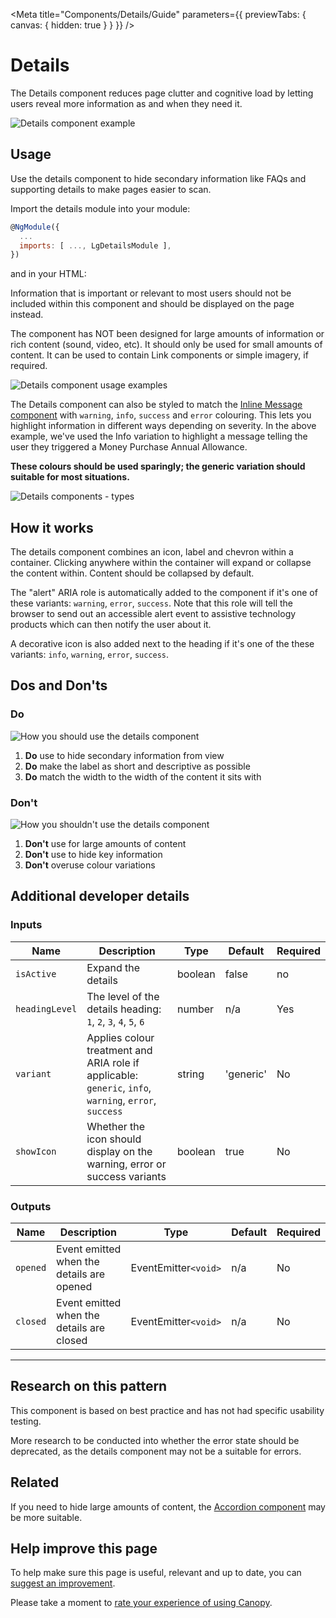 
<Meta title="Components/Details/Guide" parameters={{ previewTabs: { canvas: { hidden: true } } }} />

# Details

<p class="standfirst">The Details component reduces page clutter and cognitive load by letting users reveal more information as and when they need it.</p>

![Details component example](docs/details/example.png)

## Usage

Use the details component to hide secondary information like FAQs and supporting details to make pages easier to scan.

Import the details module into your module:

```js
@NgModule({
  ...
  imports: [ ..., LgDetailsModule ],
})
```

and in your HTML:

<Source id="components-details-examples--standard-details"></Source>

Information that is important or relevant to most users should not be included within this component and should be displayed on the page instead.

The component has NOT been designed for large amounts of information or rich content (sound, video, etc). It should only be used for small amounts of content. It can be used to contain Link components or simple imagery, if required.

![Details component usage examples](docs/details/usage.png)



The Details component can also be styled to match the [Inline Message component](./?path=/docs/components-inline-message-alert-guide--page) with `warning`, `info`, `success` and `error` colouring. This lets you highlight information in different ways depending on severity. In the above example, we've used the Info variation to highlight a message telling the user they triggered a Money Purchase Annual Allowance.

**These colours should be used sparingly; the generic variation should suitable for most situations.**

![Details components - types](docs/details/types.png)


## How it works

The details component combines an icon, label and chevron within a container. Clicking anywhere within the container will expand or collapse the content within. Content should be collapsed by default.

The "alert" ARIA role is automatically added to the component if it's one of these variants: `warning`, `error`, `success`. Note that this role will tell the browser to send out an accessible alert event to assistive technology products which can then notify the user about it.

A decorative icon is also added next to the heading if it's one of the these variants: `info`, `warning`, `error`, `success`.

## Dos and Don'ts

### Do

![How you should use the details component](docs/details/do.png)

1. **Do** use to hide secondary information from view
2. **Do** make the label as short and descriptive as possible
3. **Do** match the width to the width of the content it sits with

###  Don't

![How you shouldn't use the details component](docs/details/dont.png)

1. **Don't** use for large amounts of content
2. **Don't** use to hide key information
3. **Don't** overuse colour variations

## Additional developer details

### Inputs

| Name             | Description                                                  | Type    | Default   | Required |
| ---------------- | ------------------------------------------------------------ | ------- | --------- | -------- |
| ``isActive``     | Expand the details                                           | boolean | false     | no       |
| ``headingLevel`` | The level of the details heading: ``1``, ``2``, ``3``, ``4``, ``5``, ``6`` | number  | n/a       | Yes      |
| ``variant``      | Applies colour treatment and ARIA role if applicable: ``generic``, ``info``, ``warning``, ``error``, ``success`` | string  | 'generic' | No       |
| ``showIcon``     | Whether the icon should display on the warning, error or success variants | boolean | true      | No       |

### Outputs

| Name       | Description                               | Type               | Default | Required |
| ---------- | ----------------------------------------- | ------------------ | ------- | -------- |
| ``opened`` | Event emitted when the details are opened | EventEmitter`<void>` | n/a     | No       |
| ``closed`` | Event emitted when the details are closed | EventEmitter`<void>` | n/a     | No       |

------

## Research on this pattern

This component is based on best practice and has not had specific usability testing.

More research to be conducted into whether the error state should be deprecated, as the details component may not be a suitable for errors.

## Related

If you need to hide large amounts of content, the [Accordion component](./?path=/docs/components-accordion-guide--page) may be more suitable.

## Help improve this page

To help make sure this page is useful, relevant and up to date, you can <a href="https://forms.office.com/r/6UMyXFeupH" target="_blank">suggest an improvement</a>.

Please take a moment to <a href="https://forms.office.com/r/ryiKP7ygUK" target="_blank">rate your experience of using Canopy</a>.
